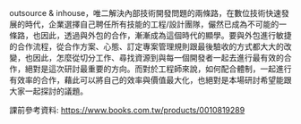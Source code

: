 outsource & inhouse，唯二解決內部技術開發問題的兩條路，在數位技術快速發展的時代，企業選擇自己聘任所有技能的工程/設計團隊，儼然已成為不可能的一條路，也因此，透過與外包的合作，漸漸成為這個時代的顯學。要與外包進行敏捷的合作流程，從合作方案、心態、訂定專案管理規則跟最後驗收的方式都大大的改變，也因此，怎麼從切分工作、尋找資源到與每一個開發者一起去進行最有效的合作，絕對是這次研討最重要的方向。而對於工程師來說，如何配合體制，一起進行有效率的合作，藉此可以將自己的效率與價值最大化，也絕對是本場研討希望能跟大家一起探討的議題。

課前參考資料: <https://www.books.com.tw/products/0010819289>
